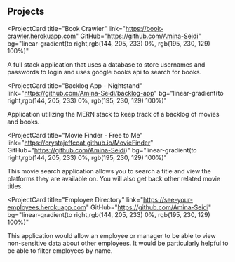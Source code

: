 ## Projects

<ProjectCard
  title="Book Crawler"
  link="https://book-crawler.herokuapp.com"
  GitHub="https://github.com/Amina-Seidi"
  bg="linear-gradient(to right,rgb(144, 205, 233) 0%,  rgb(195, 230, 129) 100%)"
>
  A full stack application that uses a database to store usernames and passwords
  to login and uses google books api to search for books.
</ProjectCard>

<ProjectCard
  title="Backlog App - Nightstand"
  link="https://github.com/Amina-Seidi/backlog-app"
  bg="linear-gradient(to right,rgb(144, 205, 233) 0%,  rgb(195, 230, 129) 100%)"
>
  Application utilizing the MERN stack to keep track of a backlog of movies and
  books.
</ProjectCard>

<ProjectCard
  title="Movie Finder - Free to Me"
  link="https://crystajeffcoat.github.io/MovieFinder"
  GitHub="https://github.com/Amina-Seidi)"
  bg="linear-gradient(to right,rgb(144, 205, 233) 0%,  rgb(195, 230, 129) 100%)"
>
  This movie search application allows you to search a title and view the
  platforms they are available on. You will also get back other related movie
  titles.
</ProjectCard>

<ProjectCard
  title="Employee Directory"
  link="https://see-your-employees.herokuapp.com"
  GitHub="https://github.com/Amina-Seidi"
  bg="linear-gradient(to right,rgb(144, 205, 233) 0%,  rgb(195, 230, 129) 100%)"
>
  This application would allow an employee or manager to be able to view
  non-sensitive data about other employees. It would be particularly helpful to
  be able to filter employees by name.
</ProjectCard>

